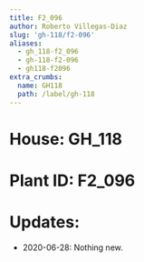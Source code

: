 ```yaml
---
title: F2_096
author: Roberto Villegas-Diaz
slug: 'gh-118/f2-096'
aliases:
  - gh_118-f2_096
  - gh-118-f2-096
  - gh118-f2096
extra_crumbs:
  name: GH118
  path: /label/gh-118
---
```


# **House**: GH_118
# **Plant ID**: F2_096
# **Updates**: 
 - 2020-06-28: Nothing new.
